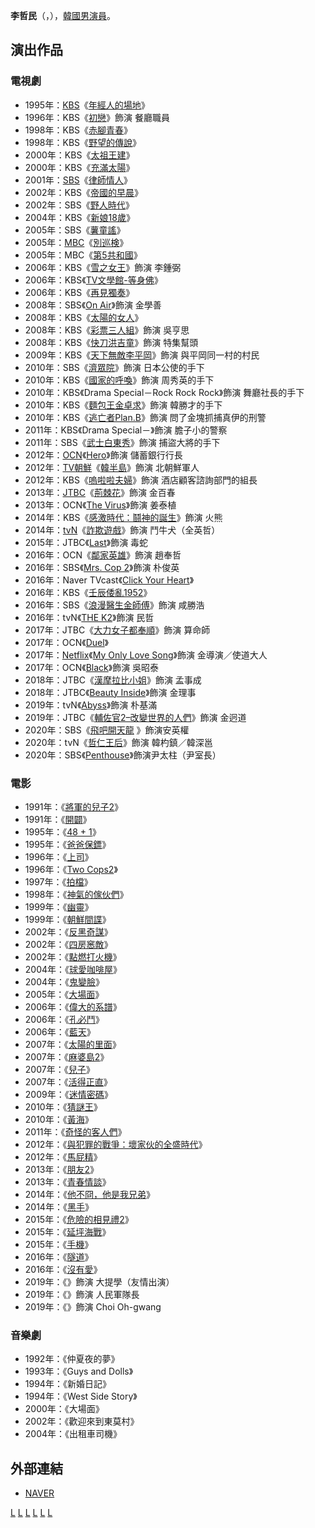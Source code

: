 {{blpunsourced|time=2019-09-13T08:17:18+00:00}}
{{藝人
|姓名 = 李哲民
|類型 = 男演員
|圖片 = Lee Chul-Min from acrofan.jpg
|圖片尺寸 = 
|圖片簡介 = 
|本名 = 
|外文名 = 이철민
|外文 = ko
|羅馬拼音 = Lee Chul Min
|英文名 =
|暱稱 =
|其他藝名 = 
|國籍 = {{KOR}}
|出生日期 = {{birth_date_and_age|1970|7|11}}
|出生地點 = {{KOR}}[[大邱廣域市|大邱廣域市]]
|宗教信仰 = 
|語言 = [[韓語|韓語]]
|職業 = [[演員|演員]]
|教育程度 = [[首爾藝術大學|首爾藝術大學]]表演系
|配偶  =
|出道作 = 
|出道日期 = 1991年
|代表作 = 
|活躍年代 =
|唱片公司 = 
|經紀公司 = Think Entertainment
|相關團體 = 
|網站 = 
}}

'''李哲民'''（{{lang-ko|'''이철민'''}}，{{bd|1970年|7月11日}}），[[韓國|韓國]][[男演員|男演員]]。

== 演出作品 ==
=== 電視劇 ===
*1995年：[[韓國放送公社|KBS]]《[[年經人的場地|年經人的場地]]》
*1996年：KBS《[[初戀_(1996年電視劇)|初戀]]》飾演 餐廳職員
*1998年：KBS《[[赤腳青春|赤腳青春]]》
*1998年：KBS《[[野望的傳說|野望的傳說]]》
*2000年：KBS《[[太祖王建|太祖王建]]》
*2000年：KBS《[[充滿太陽|充滿太陽]]》
*2001年：[[SBS_(韓國)|SBS]]《[[律師情人|律師情人]]》
*2002年：KBS《[[帝國的早晨|帝國的早晨]]》
*2002年：SBS《[[野人時代|野人時代]]》
*2004年：KBS《[[新娘18歲|新娘18歲]]》
*2005年：SBS《[[薯童謠_(電視劇)|薯童謠]]》
*2005年：[[文化廣播_(韓國)|MBC]]《[[別巡検|別巡検]]》
*2005年：MBC《[[第5共和國_(電視劇)|第5共和國]]》
*2006年：KBS《[[雪之女王_(電視劇)|雪之女王]]》飾演 李鍾弼
*2006年：KBS《[[TV文學館-等身佛|TV文學館-等身佛]]》
*2006年：KBS《[[再見獨奏|再見獨奏]]》
*2008年：SBS《[[On_Air|On Air]]》飾演 金學善
*2008年：KBS《[[太陽的女人|太陽的女人]]》
*2008年：KBS《[[彩票三人組|彩票三人組]]》飾演 吳亨思
*2008年：KBS《[[快刀洪吉童|快刀洪吉童]]》飾演 特集幫頭
*2009年：KBS《[[天下無敵李平岡|天下無敵李平岡]]》飾演 與平岡同一村的村民
*2010年：SBS《[[濟眾院_(電視劇)|濟眾院]]》飾演 日本公使的手下
*2010年：KBS《[[國家的呼喚|國家的呼喚]]》飾演 周秀英的手下
*2010年：KBS《Drama Special－Rock Rock Rock》飾演 舞廳社長的手下
*2010年：KBS《[[麵包王金卓求|麵包王金卓求]]》飾演 韓勝才的手下
*2010年：KBS《[[逃亡者Plan.B|逃亡者Plan.B]]》飾演 問了金塊抓捕真伊的刑警
*2011年：KBS《Drama Special－{{link-ko|特別搜查隊MSS|특별수사대 MSS}}》飾演 膽子小的警察
*2011年：SBS《[[武士白東秀|武士白東秀]]》飾演 捕盜大將的手下
*2012年：[[OCN|OCN]]《[[英雄_(OCN)|Hero]]》飾演 儲蓄銀行行長
*2012年：[[TV朝鮮|TV朝鮮]]《[[韓半島_(電視劇)|韓半島]]》飾演 北朝鮮軍人
*2012年：KBS《[[嗚啦啦夫婦|嗚啦啦夫婦]]》飾演 酒店顧客諮詢部門的組長
*2013年：[[JTBC|JTBC]]《[[荊棘花|荊棘花]]》飾演 金百春
*2013年：OCN《[[The_Virus|The Virus]]》飾演 姜泰植
*2014年：KBS《[[感激時代：鬪神的誕生|感激時代：鬪神的誕生]]》飾演 火熊
*2014年：[[tvN|tvN]]《[[詐欺遊戲_(韓國電視劇)|詐欺遊戲]]》飾演 鬥牛犬（全英哲）
*2015年：JTBC《[[Last|Last]]》飾演 毒蛇
*2016年：OCN《[[鄰家英雄|鄰家英雄]]》飾演 趙奉哲
*2016年：SBS《[[Mrs._Cop_2|Mrs. Cop 2]]》飾演 朴俊英
*2016年：Naver TVcast《[[Click_Your_Heart|Click Your Heart]]》
*2016年：KBS《[[壬辰倭亂1952|壬辰倭亂1952]]》
*2016年：SBS《[[浪漫醫生金師傅|浪漫醫生金師傅]]》飾演 咸勝浩
*2016年：tvN《[[THE_K2|THE K2]]》飾演 民哲
*2017年：JTBC《[[大力女子都奉順|大力女子都奉順]]》飾演 算命師
*2017年：OCN《[[Duel|Duel]]》
*2017年：[[Netflix|Netflix]]《[[My_Only_Love_Song|My Only Love Song]]》飾演 金導演／使道大人
*2017年：OCN《[[Black_(韓國電視劇)|Black]]》飾演 吳昭泰
*2018年：JTBC《[[漢摩拉比小姐|漢摩拉比小姐]]》飾演 孟事成
*2018年：JTBC《[[Beauty_Inside_(電視劇)|Beauty Inside]]》飾演 金理事
*2019年：tvN《[[Abyss|Abyss]]》飾演 朴基滿
*2019年：JTBC《[[輔佐官2–改變世界的人們|輔佐官2–改變世界的人們]]》飾演 金迥道
*2020年：SBS《[[飛吧開天龍|飛吧開天龍]] 》飾演安英權
*2020年：tvN《[[哲仁王后_(電視劇)|哲仁王后]]》飾演 韓杓鎮／韓深邕
*2020年：SBS《[[Penthouse|Penthouse]]》飾演尹太柱（尹室長）

=== 電影 ===
*1991年：《[[將軍的兒子2|將軍的兒子2]]》
*1991年：《[[開闢|開闢]]》
*1995年：《[[48_+_1|48 + 1]]》
*1995年：《[[爸爸保鏢|爸爸保鏢]]》
*1996年：《[[上司_(電影)|上司]]》
*1996年：《[[Two_Cops2|Two Cops2]]》
*1997年：《[[拍檔|拍檔]]》
*1998年：《[[神氣的傢伙們|神氣的傢伙們]]》
*1999年：《[[幽靈_(韓國電影)|幽靈]]》
*1999年：《[[朝鮮間諜|朝鮮間諜]]》 
*2002年：《[[反黑奇謀|反黑奇謀]]》
*2002年：《[[四房窸敵|四房窸敵]]》
*2002年：《[[點燃打火機|點燃打火機]]》
*2004年：《[[球愛咖啡屋|球愛咖啡屋]]》
*2004年：《[[鬼變臉|鬼變臉]]》
*2005年：《[[大場面|大場面]]》
*2006年：《[[偉大的系譜|偉大的系譜]]》
*2006年：《[[孔必鬥|孔必鬥]]》
*2006年：《[[藍天_(電影)|藍天]]》
*2007年：《[[太陽的里面|太陽的里面]]》
*2007年：《[[麻婆島2|麻婆島2]]》
*2007年：《[[兒子_(電影)|兒子]]》
*2007年：《[[活得正直|活得正直]]》
*2009年：《[[迷情密碼|迷情密碼]]》
*2010年：《[[猜謎王|猜謎王]]》
*2010年：《[[黃海_(電影)|黃海]]》
*2011年：《[[奇怪的客人們|奇怪的客人們]]》
*2012年：《[[與犯罪的戰爭：壞家伙的全盛時代|與犯罪的戰爭：壞家伙的全盛時代]]》
*2012年：《[[馬屁精_(電影)|馬屁精]]》
*2013年：《[[朋友2|朋友2]]》
*2013年：《[[青春情談|青春情談]]》
*2014年：《[[他不冏，他是我兄弟|他不冏，他是我兄弟]]》
*2014年：《[[黑手_(電影)|黑手]]》
*2015年：《[[危險的相見禮2|危險的相見禮2]]》
*2015年：《[[延坪海戰_(電影)|延坪海戰]]》
*2015年：《[[手機_(電影)|手機]]》
*2016年：《[[隧道_(電影)|隧道]]》
*2016年：《[[沒有愛|沒有愛]]》
*2019年：《{{link-ko|妓院公子|기방도령}}》飾演 大提學（友情出演）
*2019年：《{{link-ko|長沙裡：被遺忘的英雄們|장사리 : 잊혀진 영웅들}}》飾演 人民軍隊長
*2019年：《{{link-ko|誤入險境|로드킬_(2019년_영화)}}》飾演 Choi Oh-gwang

=== 音樂劇 ===
*1992年：《仲夏夜的夢》
*1993年：《Guys and Dolls》
*1994年：《新婚日記》
*1994年：《West Side Story》
*2000年：《大場面》
*2002年：《歡迎來到東莫村》
*2004年：《出租車司機》

== 外部連結 ==
*[https://people.search.naver.com/search.naver?where=nexearch&query=%EC%9D%B4%EC%B2%A0%EB%AF%BC&sm=tab_etc&ie=utf8&key=PeopleService&os=160516 NAVER]{{ko}}
{{金銀淑作品}}
[[Category:韓國電視演員|L]]
[[Category:韓國電影演員|L]]
[[Category:韓國音樂劇演員|L]]
[[Category:首爾藝術大學校友|L]]
[[Category:大邱廣域市出身人物|L]]
[[Category:李姓|L]]